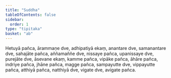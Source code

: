 ```yaml
---
title: "Suddha"
tableOfContents: false
sidebar:
  order: 1
type: "tipitaka"
basket: "ab"
---
```



<DynamicBreadcrumb />

<Division number="419">

<Paragraph number="3382">
Hetuyā pañca, ārammaṇe dve, adhipatiyā ekaṃ, anantare dve, samanantare dve, sahajāte pañca, aññamaññe dve, nissaye pañca, upanissaye dve, purejāte dve, āsevane ekaṃ, kamme pañca, vipāke pañca, āhāre pañca, indriye pañca, jhāne pañca, magge pañca, sampayutte dve, vippayutte pañca, atthiyā pañca, natthiyā dve, vigate dve, avigate pañca.
</Paragraph>
</Division>